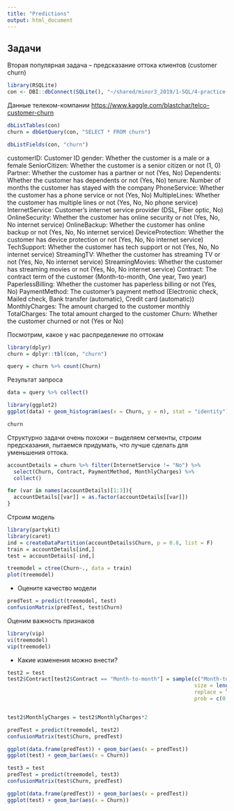 ```yaml
---
title: "Predictions"
output: html_document
---
```


## Задачи

Вторая популярная задача -- предсказание оттока клиентов (customer churn)

```r
library(RSQLite)
con <- DBI::dbConnect(SQLite(), "~/shared/minor3_2019/1-SQL/4-practice-prediction/Churn.db")
```

Данные телеком-компании <https://www.kaggle.com/blastchar/telco-customer-churn>


```r
dbListTables(con)
churn = dbGetQuery(con, "SELECT * FROM churn")
```
```r
dbListFields(con, "churn")
```

customerID: Customer ID
gender: Whether the customer is a male or a female
SeniorCitizen: Whether the customer is a senior citizen or not (1, 0)
Partner: Whether the customer has a partner or not (Yes, No)
Dependents: Whether the customer has dependents or not (Yes, No)
tenure: Number of months the customer has stayed with the company
PhoneService: Whether the customer has a phone service or not (Yes, No)
MultipleLines: Whether the customer has multiple lines or not (Yes, No, No phone service)
InternetService: Customer’s internet service provider (DSL, Fiber optic, No)
OnlineSecurity: Whether the customer has online security or not (Yes, No, No internet service)
OnlineBackup: Whether the customer has online backup or not (Yes, No, No internet service)
DeviceProtection: Whether the customer has device protection or not (Yes, No, No internet service)
TechSupport: Whether the customer has tech support or not (Yes, No, No internet service)
StreamingTV: Whether the customer has streaming TV or not (Yes, No, No internet service)
StreamingMovies: Whether the customer has streaming movies or not (Yes, No, No internet service)
Contract: The contract term of the customer (Month-to-month, One year, Two year)
PaperlessBilling: Whether the customer has paperless billing or not (Yes, No)
PaymentMethod: The customer’s payment method (Electronic check, Mailed check, Bank transfer (automatic), Credit card (automatic))
MonthlyCharges: The amount charged to the customer monthly
TotalCharges: The total amount charged to the customer
Churn: Whether the customer churned or not (Yes or No)

Посмотрим, какое у нас распределение по оттокам

```r
library(dplyr)
churn = dplyr::tbl(con, "churn")

query = churn %>% count(Churn) 
```


Результат запроса
```r
data = query %>% collect()
```

```r
library(ggplot2)
ggplot(data) + geom_histogram(aes(x = Churn, y = n), stat = "identity")
```
```r
churn
```


Структурно задачи очень похожи -- выделяем сегменты, строим предсказания, пытаемся придумать, что лучше сделать для уменьшения оттока.

```r
accountDetails = churn %>% filter(InternetService != "No") %>% 
  select(Churn, Contract, PaymentMethod, MonthlyCharges) %>% 
  collect()
```

```r
for (var in names(accountDetails)[1:3]){
  accountDetails[[var]] = as.factor(accountDetails[[var]])
}
```

Строим модель
```r
library(partykit)
library(caret)
ind = createDataPartition(accountDetails$Churn, p = 0.8, list = F)
train = accountDetails[ind,]
test = accountDetails[-ind,]
```

```r
treemodel = ctree(Churn~., data = train)
plot(treemodel)
```

* Оцените качество модели

```r
predTest = predict(treemodel, test)
confusionMatrix(predTest, test$Churn)
```

Оценим важность признаков 
```r
library(vip)
vi(treemodel)
vip(treemodel)
```


* Какие изменения можно внести?

```r
test2 = test
test2$Contract[test2$Contract == "Month-to-month"] = sample(c("Month-to-month", "One year"), 
                                                            size = length(test2$Contract[test2$Contract == "Month-to-month"]),
                                                            replace = T,
                                                            prob = c(0.9, 0.1))


test2$MonthlyCharges = test2$MonthlyCharges*2

predTest = predict(treemodel, test2)
confusionMatrix(test$Churn, predTest)

ggplot(data.frame(predTest)) + geom_bar(aes(x = predTest))
ggplot(test) + geom_bar(aes(x = Churn))

```

```r
test3 = test
predTest = predict(treemodel, test3)
confusionMatrix(test$Churn, predTest)

ggplot(data.frame(predTest)) + geom_bar(aes(x = predTest))
ggplot(test) + geom_bar(aes(x = Churn))


```
```r
```

